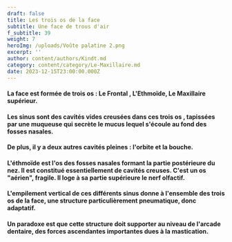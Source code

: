 ```yaml
---
draft: false
title: Les trois os de la face
subtitle: Une face de trous d'air
f_subtitle: 39
weight: 7
heroImg: /uploads/Voûte palatine 2.png
excerpt: ''
author: content/authors/Kindt.md
category: content/category/Le-Maxillaire.md
date: 2023-12-15T23:00:00.000Z
---
```


#### La face est formée de trois os : Le Frontal , L'Ethmoïde, Le Maxillaire supérieur.

<Space height={5} />

#### Les sinus sont des cavités vides creusées dans ces trois os , tapissées par une muqueuse qui secrète le mucus lequel s'écoule au fond des fosses nasales.

<Space height={10} />

#### De plus, il y a deux autres cavités pleines : l'orbite et la bouche.

<Space height={15} />

#### L'éthmoïde est l'os des fosses nasales formant la partie postérieure du nez. Il est constitué essentiellement de cavités creuses. C'est un os "aérien", fragile. Il loge à sa partie supérieure le nerf olfactif.

<Space height={15} />

#### L'empilement vertical de ces différents sinus donne à l'ensemble des trois os de la face, une structure particulièrement **pneumatique**, donc adaptatif.

<Space height={15} />

#### Un paradoxe est que cette structure doit supporter au niveau de l'arcade dentaire, des **forces ascendantes** importantes dues à la mastication.
